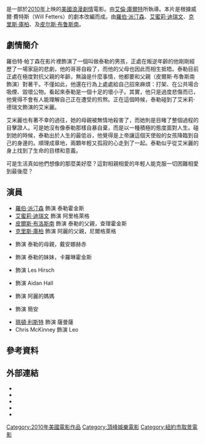 {{noteTA
|G1=Show
|G2=Movie
|T=zh-cn:记住我;zh-tw:記得我;zh-hk:驚動了愛情;
|1=zh-cn:记住我;zh-tw:記得我;zh-hk:驚動了愛情;
}}

{{Infobox film
| name           = 驚動了愛情
| original_name  = ''Remember Me''
| image          = Remember me poster.jpg
| caption        = 電影宣傳海報
| director       = [[艾倫·庫爾特|艾倫·庫爾特]]
| producer       = Nicholas Osborne<br />Trevor Engelson<br />Erik Feig<br />羅伯·派汀森
| writer         = 威爾·費特斯（Will Fetters）
| starring       = {{ubl|[[羅伯·派汀森|羅伯·派汀森]]|[[艾蜜莉·迪瑞文|艾蜜莉·迪瑞文]]|[[克里斯·庫柏|克里斯·庫柏]]|{{link-en|蓮娜·歐琳|Lena Olin}}|[[皮爾斯·布洛斯南|皮爾斯·布洛斯南]]}}
| music          = {{link-en|馬塞洛·札佛斯|Marcelo Zarvos}}
| cinematography = Jonathan Freeman
| editing        = {{link-en|安德魯·曼德西恩|Andrew Mondshein}}
| distributor    = [[頂峰娛樂|頂峰娛樂]]
| studio         = Underground Films
| released       = {{Start date|2010|03|12}}
| runtime        = 108分鐘
| country        = {{USA}}
| language       = [[英語|英語]]
| budget         = 1600萬美元<ref name="MOJO">[http://www.boxofficemojo.com/movies/?id=rememberme.htm ''Remember Me''] at ''[[Box_Office_Mojo|Box Office Mojo]]''</ref>
| gross          = $11,916,000<ref name="MOJO"/>
| cn_name       = 记住我
| hk_name       = 驚動了愛情
| tw_name       = 記得我
}}

{{作品名稱|name=''Remember Me''|hk=驚動了愛情|tw=記得我|cn=记住我}}是一部於[[2010年電影|2010年]]上映的[[美國|美國]][[浪漫|浪漫]][[劇情|劇情]]電影。由[[艾倫·庫爾特|艾倫·庫爾特]]所執導。本片是根據威爾·費特斯（Will Fetters）的劇本改編而成。由[[羅伯·派汀森|羅伯·派汀森]]、[[艾蜜莉·迪瑞文|艾蜜莉·迪瑞文]]、[[克里斯·庫柏|克里斯·庫柏]]、{{link-en|蓮娜·歐琳|Lena Olin}}及[[皮尔斯·布鲁斯南|皮尔斯·布鲁斯南]]。

== 劇情簡介==
羅伯特·帕丁森在影片裡飾演了一個叫做泰勒的男孩，正處在叛逆年齡的他剛剛經歷了一場家庭的悲劇，他的哥哥自殺了，而他的父母也因此而相生抵牾。泰勒目前正處在極度對抗父親的年齡，無論是什麼事情，他都要和父親（皮爾斯·布魯斯南飾演）對著干。不僅如此，他還在行為上處處給自己招來麻煩：打架、在公共場合吸煙、毀壞公物。看起來泰勒是一個十足的壞小子。其實，他只是過度悲傷而已，他覺得不會有人能理解自己正在遭受的煎熬。正在這個時候，泰勒碰到了艾米莉· 德瑞文飾演的艾米麗。

艾米麗也有著不幸的過往，她的母親被無情地殺害了，而她則是目睹了整個過程的目擊證人。可是她沒有像泰勒那樣自暴自棄，而是以一種積極的態度面對人生。碰到她的時候，泰勒出於人生的最低谷，他覺得是上帝讓這個天使般的女孩降臨到自己的身邊的。順理成章地，兩顆年輕又孤寂的心走到了一起。泰勒似乎從艾米麗的身上找到了生命的目標和意義。

可是生活真如他們想像的那麼美好麼？這對相親相愛的年輕人能克服一切困難相愛到最後麼？

== 演員 ==
* [[羅伯·派汀森|羅伯·派汀森]] 飾演 泰勒霍金斯
* [[艾蜜莉·迪瑞文|艾蜜莉·迪瑞文]] 飾演 阿里格萊格
* [[皮爾斯·布洛斯南|皮爾斯·布洛斯南]] 飾演 泰勒的父親，查理霍金斯
* [[克里斯·庫柏|克里斯·庫柏]] 飾演 阿麗的父親，尼爾格萊格
* {{link-en|蓮娜·歐琳|Lena Olin}} 飾演 泰勒的母親，戴安娜赫赤
* {{link-en|露比·傑琳斯|Ruby Jerins}} 飾演 泰勒的妹妹，卡羅琳霍金斯
* {{link-en|格雷格利·吉巴巴|Gregory Jbara}} 飾演 Les Hirsch
* {{link-en|塔特·艾靈頓|Tate Ellington}} 飾演 Aidan Hall
* {{link-en|瑪莎·普林頓|Martha Plimpton}} 飾演 阿麗的媽媽
* {{link-en|凱特·伯頓|Kate Burton (actress)}} 飾演 簡安
* [[珮頓·利斯特|珮頓·利斯特]] 飾演 薩曼薩
* Chris McKinney 飾演 Leo

== 參考資料 ==
{{reflist}}

== 外部連結 ==
{{wikiquote|Remember Me (2010 film)}}
* {{Official|http://rememberme-movie.com/}}
* {{imdb title|1403981|Remember Me}}
* {{Amg movie|491428|Remember Me}}
* {{rotten-tomatoes|1211619|Remember Me}}
* {{mojo title|rememberme|Remember Me}}

{{DEFAULTSORT:Remember Me}}
[[Category:2010年美國電影作品|Category:2010年美國電影作品]]
[[Category:頂峰娛樂電影|Category:頂峰娛樂電影]]
[[Category:紐約市取景電影|Category:紐約市取景電影]]